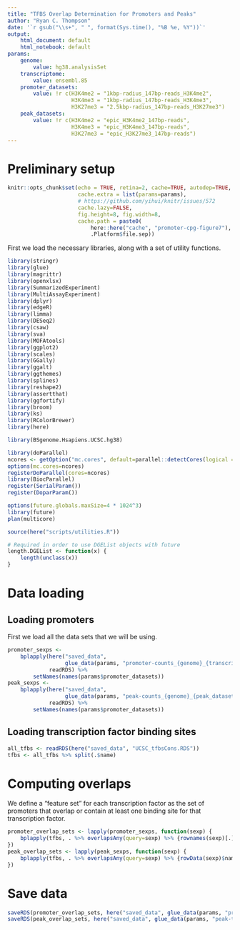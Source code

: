 ```yaml
---
title: "TFBS Overlap Determination for Promoters and Peaks"
author: "Ryan C. Thompson"
date: '`r gsub("\\s+", " ", format(Sys.time(), "%B %e, %Y"))`'
output:
    html_document: default
    html_notebook: default
params:
    genome:
        value: hg38.analysisSet
    transcriptome:
        value: ensembl.85
    promoter_datasets:
        value: !r c(H3K4me2 = "1kbp-radius_147bp-reads_H3K4me2", 
                    H3K4me3 = "1kbp-radius_147bp-reads_H3K4me3", 
                    H3K27me3 = "2.5kbp-radius_147bp-reads_H3K27me3")
    peak_datasets:
        value: !r c(H3K4me2 = "epic_H3K4me2_147bp-reads", 
                    H3K4me3 = "epic_H3K4me3_147bp-reads", 
                    H3K27me3 = "epic_H3K27me3_147bp-reads")
---
```


# Preliminary setup

```r
knitr::opts_chunk$set(echo = TRUE, retina=2, cache=TRUE, autodep=TRUE,
                      cache.extra = list(params=params),
                      # https://github.com/yihui/knitr/issues/572
                      cache.lazy=FALSE,
                      fig.height=8, fig.width=8,
                      cache.path = paste0(
                          here::here("cache", "promoter-cpg-figure7"),
                          .Platform$file.sep))
```

First we load the necessary libraries, along with a set of utility functions.

```r
library(stringr)
library(glue)
library(magrittr)
library(openxlsx)
library(SummarizedExperiment)
library(MultiAssayExperiment)
library(dplyr)
library(edgeR)
library(limma)
library(DESeq2)
library(csaw)
library(sva)
library(MOFAtools)
library(ggplot2)
library(scales)
library(GGally)
library(ggalt)
library(ggthemes)
library(splines)
library(reshape2)
library(assertthat)
library(ggfortify)
library(broom)
library(ks)
library(RColorBrewer)
library(here)

library(BSgenome.Hsapiens.UCSC.hg38)

library(doParallel)
ncores <- getOption("mc.cores", default=parallel::detectCores(logical = FALSE))
options(mc.cores=ncores)
registerDoParallel(cores=ncores)
library(BiocParallel)
register(SerialParam())
register(DoparParam())

options(future.globals.maxSize=4 * 1024^3)
library(future)
plan(multicore)

source(here("scripts/utilities.R"))

# Required in order to use DGEList objects with future
length.DGEList <- function(x) {
    length(unclass(x))
}
```

# Data loading

## Loading promoters

First we load all the data sets that we will be using.

```r
promoter_sexps <-
    bplapply(here("saved_data",
                  glue_data(params, "promoter-counts_{genome}_{transcriptome}_{promoter_datasets}.RDS")),
             readRDS) %>% 
        setNames(names(params$promoter_datasets))
peak_sexps <-
    bplapply(here("saved_data",
                  glue_data(params, "peak-counts_{genome}_{peak_datasets}.RDS")),
             readRDS) %>% 
        setNames(names(params$promoter_datasets))
```


## Loading transcription factor binding sites

```r
all_tfbs <- readRDS(here("saved_data", "UCSC_tfbsCons.RDS"))
tfbs <- all_tfbs %>% split(.$name)
```

# Computing overlaps

We define a "feature set" for each transcription factor as the set of promoters that overlap or contain at least one binding site for that transcription factor.

```r
promoter_overlap_sets <- lapply(promoter_sexps, function(sexp) {
    bplapply(tfbs, . %>% overlapsAny(query=sexp) %>% {rownames(sexp)[.]})
})
peak_overlap_sets <- lapply(peak_sexps, function(sexp) {
    bplapply(tfbs, . %>% overlapsAny(query=sexp) %>% {rowData(sexp)$name[.]})
})
```

# Save data

```r
saveRDS(promoter_overlap_sets, here("saved_data", glue_data(params, "promoter-tfbs-overlap_{genome}_{transcriptome}.RDS")))
saveRDS(peak_overlap_sets, here("saved_data", glue_data(params, "peak-tfbs-overlap_{genome}.RDS")))
```

